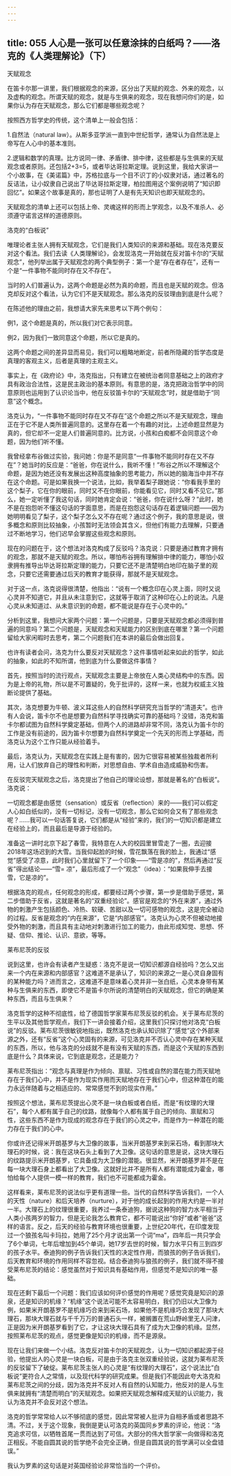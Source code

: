 ```yaml
---
---
---
```

title: 055 人心是一张可以任意涂抹的白纸吗？——洛克的《人类理解论》（下）
---







天赋观念

在笛卡尔那一讲里，我们根据观念的来源，区分出了天赋的观念、外来的观念，以及虚构的观念。所谓天赋的观念，就是与生俱来的观念，现在我想问你们的是，如果你认为存在天赋观念，那么它们都是哪些观念呢？

按照西方哲学史的传统，这个清单上一般会包括：

1.自然法（natural law）。从斯多亚学派一直到中世纪哲学，通常认为自然法是上帝写在人心中的基本准则。

2.逻辑和数学的真理。比方说同一律、矛盾律、排中律，这些都是与生俱来的天赋观念或者原则。还包括2+3=5，或者毕达哥拉斯定理。说到这里，我给大家讲一个小故事，在《美诺篇》中，苏格拉底与一个目不识丁的小奴隶对话，通过著名的反诘法，让小奴隶自己说出了毕达哥拉斯定理，柏拉图用这个案例说明了“知识即回忆”。如果这个故事是真的，那也证明了人是有先天知识也即天赋观念的。

天赋观念的清单上还可以包括上帝、灵魂这样的形而上学观念，以及不准杀人、必须遵守诺言这样的道德原则。


洛克的“白板说”

唯理论者主张人拥有天赋观念，它们是我们人类知识的来源和基础。现在洛克要反对这个看法。我们去读《人类理解论》，会发现洛克一开始就在反对笛卡尔的“天赋观念”，他列举出属于天赋观念的两个典型例子：第一个是“存在者存在”，还有一个是“一件事物不能同时存在又不存在”。

当时的人们普遍认为，这两个命题是必然为真的命题，而且也是天赋的观念。但洛克却反对这个看法，认为它们不是天赋观念。那么洛克的反驳理由到底是什么呢？

在陈述他的理由之前，我想请大家先来思考以下两个例句：

例1，这个命题是真的，所以我们对它表示同意。

例2，因为我们一致同意这个命题，所以它是真的。

这两个命题之间的差异显而易见，我们可以粗略地断定，前者所隐藏的哲学态度是真理的客观主义，后者是真理的主观主义。

事实上，在《政府论》中，洛克指出，只有建立在被统治者同意基础之上的政府才具有政治合法性，这是民主政治的基本原则。有意思的是，洛克把政治哲学中的同意原则也运用到了认识论当中，他在反驳笛卡尔的“天赋观念”时，就是借助于“同意”这个概念。

洛克认为，“一件事物不能同时存在又不存在”这个命题之所以不是天赋观念，理由正在于它不是人类所普遍同意的。这里存在着一个有趣的对比，上述命题显然是为真的，但它却不一定是人们普遍同意的。比方说，小孩和白痴都不会同意这个命题，因为他们听不懂。

我曾经拿布谷做过实验，我问她：你是不是同意“一件事物不能同时存在又不存在”？她当时的反应是：“爸爸，你在说什么，我听不懂！”布谷之所以不理解这个命题，是因为她还没有发展出这种高度抽象的思考能力，所以她的脑海当中并不存在这个命题。可是如果我换一个说法，比如，我举着梨子跟她说：“你看我手里的这个梨子，它在你的眼前，同时又不在你眼前，你能看见它，同时又看不见它。”那么，她一定听懂了我这句话，同时她肯定会说：“爸爸，你在说什么呀？”此时，她不是在抱怨听不懂这句话的字面意思，而是在抱怨这句话存在着逻辑问题——因为她明明看见了梨子，这个梨子怎么又不存在呢？通过这个例子，我的意思是说，很多概念和原则比较抽象，小孩暂时无法领会其含义，但他们有能力去理解，只要通过不断地学习，他们迟早会掌握这些观念和原则。

现在的问题在于，这个想法对洛克构成了反驳吗？洛克说：只要是通过教育才拥有的观念，那就不是天赋的观念。所以，哪怕布谷拥有理解排中律的能力，哪怕小奴隶拥有推导出毕达哥拉斯定理的能力，只要它还不是清楚明白地印在脑子里的观念，只要它还需要通过后天的教育才能获得，那就不是天赋观念。

对于这一点，洛克说得很清楚，他指出：“说有一个概念印在心灵上面，同时又说心灵并不知道它，并且从未注意到它，这就等于取消了这种印在心上的说法。凡是心灵从未知道过、从未意识到的命题，都不能说是存在于心灵中的。”

分析到这里，我想问大家两个问题：第一个问题是，只要是天赋观念都必须得到普遍的同意吗？第二个问题是，天赋观念和天赋能力的区别到底在哪里？第一个问题留给大家闲暇时去思考，第二个问题我们在本讲的最后会做出回复。

也许有读者会问，洛克为什么要反对天赋观念？这件事情听起来如此的哲学，如此的抽象，如此的不知所谓，他到底为什么要做这件事情？

首先，按照当时的流行观点，天赋观念主要是上帝放在人类心灵结构中的东西。因为是上帝的礼物，所以是不可置疑的，免于批评的，这样一来，也就为权威主义独断论提供了基础。

其次，洛克想要为牛顿、波义耳这些人的自然科学研究充当哲学的“清道夫”。也许有人会说，笛卡尔不也是想要为自然科学寻找确实可靠的基础吗？没错，洛克和笛卡尔都试图为自然科学奠定基础，但两个人的进路却非常不同，洛克认为笛卡尔的工作是没有前途的，因为笛卡尔想要为自然科学奠定一个先天的形而上学基础，而洛克认为这个工作只能从经验着手。

最后，洛克认为，天赋观念在实践上是有害的，因为它很容易被某些独裁者所利用，让人们放弃自己的理性和判断，对思想自由、学术自由造成威胁和伤害。

在反驳完天赋观念之后，洛克提出了他自己的理论设想，那就是著名的“白板说”。洛克说：

一切观念都是由感觉（sensation）或反省（reflection）来的——我们可以假定人心如白纸似的，没有一切标记，没有一切观念，那么它如何会又有了那些观念呢？……我可以一句话答复说，它们都是从“经验”来的，我们的一切知识都是建立在经验上的，而且最后是导源于经验的。

准备这一讲时北京下起了春雪，我特意在人大的校园里冒雪走了一圈，去迎接2018年这场迟到的大雪。当我仰起脸的时候，雪花飘落在我的脸上，我通过“感觉”感受了凉意，此时我们心里就留下了一个印象——“雪是凉的”，然后再通过“反省”得出结论——“雪= 凉”，最后形成了一个“观念”（idea）：“如果我伸手去接雪，它是凉的”。

根据洛克的观点，任何观念的形成，都要经过两个步骤，第一步是借助于感觉，第二步借助于反省，这就是著名的“双重经验论”。感官是观念的“外在来源”，通过外物的刺激产生包括颜色、冷热、软硬、苦甜以及一切可感物的观念，这是完全被动的过程。反省是观念的“内在来源”，它是“内部感官”。洛克认为心灵不但被动地接受外物的刺激，而且具有主动地对刺激进行加工的能力，由此形成知觉、思想、怀疑、信仰、推论、认识、意欲，等等。


莱布尼茨的反驳

说到这里，也许会有读者产生疑惑：洛克不是说一切知识都源自经验吗？怎么又出来一个内在来源和内部感官？这难道不是承认了，知识的来源之一是心灵自身固有的某种能力吗？进而言之，这难道不是意味着心灵并非一张白纸，心灵本身带有某种与生俱来的东西，即使它不是笛卡尔所说的清楚明白的天赋观念，但它的确是某种东西，而且与生俱来？

洛克哲学的这种不彻底性，给了德国哲学家莱布尼茨反驳的机会。关于莱布尼茨的生平以及其他哲学观点，我们下一讲会接着介绍，这里我们只探讨他对洛克“白板说”的反驳。莱布尼茨很敏锐地指出，既然洛克也承认知识除了“感觉”这个外部来源之外，还有“反省”这个心灵固有的来源，可见洛克并不否认心灵中存在某种天赋的东西，所以，他与洛克的分歧就不是有没有天赋的东西，而是这个天赋的东西到底是什么？具体来说，它到底是观念，还是能力？

莱布尼茨指出：“观念与真理是作为倾向、禀赋、习性或自然的潜在能力而天赋地存在于我们心中，并不是作为现实作用而天赋地存在于我们心中，但这种潜在的能力永远伴随着与之相适应的、常常感觉不到的现实作用。”

按照这个想法，莱布尼茨提出心灵不是一块白板或者白纸，而是“有纹理的大理石”，每个人都有属于自己的纹路，就像每个人都有属于自己的倾向、禀赋和习性，这些东西不是作为现成的观念存在于我们的心灵之中，而是作为一种潜在的能力存在于我们的心中。

你或许还记得米开朗基罗与大卫像的故事，当米开朗基罗来到采石场，看到那块大理石的时候，说：我在这块石头上看到了大卫像。这句话的意思是说，这块大理石的纹路提示米开朗基罗，它具备成为大卫像的潜能。很显然，米开朗基罗并不是在每一块大理石身上都看出了大卫像。这就好比并不是所有人都有潜能成为霍金，哪怕给每个人提供一模一样的教育，我们也不可能都成为霍金。

这样看来，莱布尼茨的说法似乎更有道理一些。当代的自然科学告诉我们，一个人的天性（nature）和后天培养（nurture），对于他的成长起到的作用大约是一半对一半。大理石上的纹理很重要，我养过一条泰迪狗，据说这种狗的智力水平相当于人类小孩两岁的智力，但是无论我怎么教育它，都不可能说出“你好”或者“爸爸”这样的语言。反之，后天的经验与教育环境也很重要，上世纪20年代，在印度发现过一个狼孩名叫卡玛拉，她用了25个月才说出第一个词“ma”，四年后一共只学会了6个单词，七年后增加到45个单词，她17岁去世的时候，智力水平只有三到四岁的孩子水平。泰迪狗的例子告诉我们天性的决定性作用，而狼孩的例子告诉我们，后天教育和环境的作用同样不容忽视。结合泰迪狗与狼孩的例子，我们就不得不接受莱布尼茨的结论：感觉虽然对于知识具有基础作用，但感觉不是知识的唯一基础。

现在还剩下最后一个问题：我们应该如何评价感觉的作用呢？感觉究竟是知识的源泉，还是知识的机缘？“机缘”这个说法可能不太容易明白，我们仍旧以大卫像为例，如果米开朗基罗不是机缘巧合来到采石场，如果他不是机缘巧合发现了那块大理石，那块大理石就与千千万万的普通石头一样，被搁置在荒山野岭里无人问津，正是因为米开朗基罗看到了它，才让这块大理石具有了成为大卫像的机缘。显然，按照莱布尼茨的观点，感觉更像是知识的机缘，而不是源泉。

现在让我们来做一个小结。洛克反对笛卡尔的天赋观念，认为一切知识都起源于经验，他提出人的心灵是一块白板，可是由于洛克主张双重经验说，这就为莱布尼茨的反驳留下了破绽。莱布尼茨主张人的心灵是“有纹理的大理石”，这个说法比“白板说”更符合人之常情，以及现代科学的研究成果。但是我们不能因此夸大洛克和莱布尼茨之间的分歧，因为洛克并不反对人有自然的认知能力，他反对的是人与生俱来就拥有“清楚而明白”的天赋观念。如果把天赋观念解释成天赋的认识能力，我认为洛克并不会反对这个想法。

洛克的哲学常常给人以不够彻底的感觉，因此常常被人批评为自相矛盾或者思路不清。不过，关于这个现象，我倒是更认可洛克的英国同乡罗素的评论，他说：“洛克追求可信，以牺牲首尾一贯而达到了可信。大部分的伟大哲学家一向做得和洛克正相反。不能自圆其说的哲学绝不会完全正确，但是自圆其说的哲学满可以全盘错误。”

我认为罗素的这句话是对英国经验论非常恰当的一个评价。